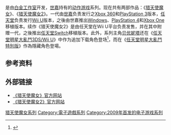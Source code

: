 {{expand|time=2014-11-15T06:22:53+00:00}}

{{NoteTA
| G1 = Games
| G2 = Sega
}}

{{Infobox VG series
| title = 猎天使魔女系列
| japanese =ベヨネッタ 
| english = Bayonetta
| genre = [[动作游戏|动作]]
| developer = [[白金工作室|白金工作室]]
| publisher = [[世嘉|世嘉]]、[[任天堂|任天堂]]
| platform = [[Xbox_360|Xbox 360]]<br>[[PlayStation_3|PlayStation 3]]<br>[[Wii_U|Wii U]]<br>[[Microsoft_Windows|Microsoft Windows]]<br>[[任天堂Switch|任天堂Switch]]<br>[[PlayStation_4|PlayStation 4]]<br>[[Xbox_One|Xbox One]]
| creator = [[神谷英樹|神谷英樹]]
| first release version = [[魔兵驚天錄|猎天使魔女]]
| first release date = 2009年10月29日
| latest release version = [[猎天使魔女3|猎天使魔女3]]
| latest release date = 2022年
}}

{{vgsname|猎天使魔女|ja=ベヨネッタ|en=Bayonetta|cn=猎天使魔女|tw=魔兵惊天录}}是由[[白金工作室|白金工作室]]开发，[[世嘉|世嘉]]持有的[[动作游戏|动作游戏]]系列。现在共有两部作品：《[[猎天使魔女|猎天使魔女]]》、《[[猎天使魔女2|猎天使魔女2]]》。一代由[[世嘉|世嘉]]负责发行之[[Xbox_360|Xbox 360]]和[[PlayStation_3|PlayStation 3]]版本，[[任天堂|任天堂]]负责发行[[Wii_U|Wii U]]版本，之後由世嘉推出[[Microsoft_Windows|Windows]]、[[PlayStation_4|PlayStation 4]]和[[Xbox_One|Xbox One]]移植版本。续作《猎天使魔女2》是由任天堂在Wii U平台负责发售，并在其中附赠一代，之後推出[[任天堂Switch|任天堂Switch]]移植版本。此外，系列主角[[贝优妮塔|贝优妮塔]]还在《[[任天堂明星大亂鬥3DS/Wii_U|任天堂明星大亂鬥3DS/Wii U]]》中作为追加下载角色登场<ref name=kotaku-bayonetta>{{cite web|title=Bayonetta Is Coming To Super Smash Bros.|url=http://kotaku.com/bayonetta-is-coming-to-super-smash-bros-1748205074|website=Kotaku|accessdate=2015-12-15|archive-date=2017-06-13|archive-url=https://web.archive.org/web/20170613031245/http://kotaku.com/bayonetta-is-coming-to-super-smash-bros-1748205074|dead-url=no}}</ref>，而在《[[任天堂明星大亂鬥_特別版|任天堂明星大亂鬥 特別版]]》作為隱藏角色登場。

== 参考资料 ==
{{reflist}}

== 外部链接 ==
* [http://bayonetta.jp/ 《猎天使魔女》官方网站] {{Wayback|url=http://bayonetta.jp/ |date=20110222215622 }}{{ja}}
* [http://www.nintendo.co.jp/wiiu/aquj/index.html 《猎天使魔女2》官方网站] {{Wayback|url=http://www.nintendo.co.jp/wiiu/aquj/index.html |date=20180909012148 }} {{ja icon}}

{{猎天使魔女系列|state=expanded}}
{{白金工作室}}
{{世嘉飒美控股系列遊戲}}

{{DEFAULTSORT:Bayonetta}}
[[Category:猎天使魔女系列|]]
[[Category:電子遊戲系列|Category:電子遊戲系列]]
[[Category:2009年首发的电子游戏系列|Category:2009年首发的电子游戏系列]]